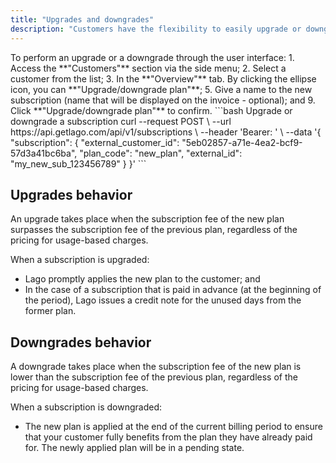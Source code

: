 ```yaml
---
title: "Upgrades and downgrades"
description: "Customers have the flexibility to easily upgrade or downgrade their plan at any given moment."
---
```


<Tabs>
  <Tab title="Dashboard">
    To perform an upgrade or a downgrade through the user interface:
    1. Access the **"Customers"** section via the side menu;
    2. Select a customer from the list;
    3. In the **"Overview"** tab. By clicking the ellipse icon, you can **"Upgrade/downgrade plan"**;
    5. Give a name to the new subscription (name that will be displayed on the invoice - optional); and
    9. Click **"Upgrade/downgrade plan"** to confirm.
  </Tab>
  <Tab title="API">
    <CodeGroup>
    ```bash Upgrade or downgrade a subscription
    curl --request POST \
    --url https://api.getlago.com/api/v1/subscriptions \
    --header 'Bearer: <bearer>' \
    --data '{
      "subscription": {
          "external_customer_id": "5eb02857-a71e-4ea2-bcf9-57d3a41bc6ba",
          "plan_code": "new_plan",
          "external_id": "my_new_sub_123456789"
        }
      }'
    ```
    </CodeGroup>
  </Tab>
</Tabs>

## Upgrades behavior
An upgrade takes place when the subscription fee of the new plan surpasses the subscription fee of the previous plan, 
regardless of the pricing for usage-based charges.

When a subscription is upgraded:
- Lago promptly applies the new plan to the customer; and
- In the case of a subscription that is paid in advance (at the beginning of the period), Lago issues a credit note for the unused days from the former plan.

## Downgrades behavior
A downgrade takes place when the subscription fee of the new plan is lower than the subscription fee of the previous plan, 
regardless of the pricing for usage-based charges.

When a subscription is downgraded:
- The new plan is applied at the end of the current billing period to ensure that your customer fully benefits from the plan they have already paid for. The newly applied plan will be in a pending state.